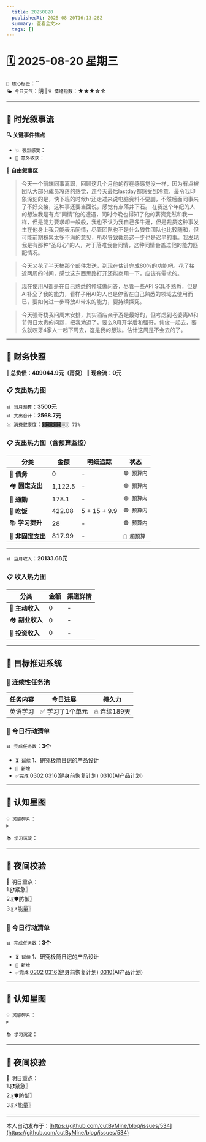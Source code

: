 ```yaml
---
  title: 20250820
  publishedAt: 2025-08-20T16:13:28Z
  summary: 查看全文>>
  tags: []
---
```


# 🗓️ 2025-08-20 星期三  
`🔑 核心标签`：``  
`🌤️ 今日天气`：阴 | `💗 情绪指数`：★★★☆☆   

---


## 🌊 **时光叙事流**
**🔍 关键事件锚点**  
- `💥 强烈感受`：             
- `🎉 意外收获`：           

**📖 自由叙事区**  
> 今天一个前端同事离职，回顾这几个月他的存在感感觉没一样，因为有点被团队大部分成员冷落的感觉，连今天最后lastday都感受到冷意，最令我印象深刻的是，快下班的时候hr还走过来说电脑资料不要删，不然后面同事来了不好交接，这种事还要当面说，感觉有点落井下石。
> 在我这个年纪的人的想法我是有点“同情”他的遭遇，同时今晚也得知了他的薪资竟然和我一样，但是能力要求却一般般，我也不认为我自己多牛逼，但是裁员这种事发生在他身上我只能表示同情，尽管团队也不是什么狼性团队也比较随和，但可能前期积累太多不满的意见，所以导致裁员这一步也是迟早的事。我发现我是有那种“圣母心”的人，对于落难我会同情，这种同情会盖过他的能力匹配情况。

> 今天又花了半天搞那个邮件发送，到现在估计完成80%的功能吧。花了接近两周的时间，感觉这东西思路打开还能商用一下，应该有需求的。

> 现在使用AI都是在自己熟悉的领域做问答，尽管一些API SQL不熟悉，但是AI补全了我的能力，看样子用AI的人也是停留在自己熟悉的领域去使用而已，要如何进一步释放AI带来的能力，要持续探究。

> 今天强哥找我问周末安排，其实酒店亲子游是最好的，但考虑到老婆离M和节假日太贵的问题，把我劝退了。要么9月开学后和强哥，伟俊一起去，要么就咬牙4家人一起下周去，这是我的想法。估计这周是不会去的了。

---

## 💸 **财务快照**
‖ **总负债：409044.9元（房贷）**
‖ **现金流：0元**

### 📋 支出热力图

`📊 当月预算`：**3500元**  
`📊 支出合计`：**2568.7元**  
`💹 消费健康度`：`▓▓▓▓▓▓▓░░░ 73%`  
### 📋 支出热力图（含预算监控）
| 分类         | 金额    | 明细追踪                  | 状态           |
|--------------|---------|---------------------------|----------------|
| 🏦 **债务**    | 0   | -    | `🟢 预算内`   |
| 🏘️ **固定支出** | 1,122.5     |  -  | `🟢 预算内`     |
| 🚌 **通勤**     | 178.1   |  -  | `🟢 预算内`     |
| 🍜 **吃饭**     | 422.08  | 5 + 15 + 9.9  | `🟢 预算内`   |
| 📚 **学习提升** | 28      | -     | `🟢 预算内`     |
| 🎲 **非固定支出** | 817.99   |  -  | `🔴 超预算`  |
---

`📊 当月收入`：**20133.68元**  

### 📋 收入热力图
| 分类         | 金额    | 渠道详情             |
|--------------|---------|-------------------------|
| 🏦 **主动收入**  | 0                | -        |
| 🏘️ **副业收入**  | 0                | -        |
| 🚌 **投资收入**  | 0                | -        |



---

## 🎯 **目标推进系统**

### 🔄 连续性任务池
| 任务内容                | 今日进展          | 持久力     |
|-------------------------|-------------------|------------|
| 英语学习         | ✅ 学习了1个单元 | 🔥 连续189天  |




### 📌 今日行动清单

`📊 完成任务数`：**3个**  
- `⏳ 延续` 1、研究极简日记的产品设计             
- `🚩 新增`   
- `✅完成` [0302](note://WEB9685e40ae7a6464db1196641a1ffd0ee)   [0316](note://WEBc1fcc89ec3e741538b703e8017b38c9f)(健身前恢复计划)  [0310](note://WEBfc89f9187c014fbe9fab88e2d09b4bde)(AI产品计划)


---

## 🌌 **认知星图**
`💡 灵感碎片`：  
▸ 


`📚 学习沉淀`：  
>    

---

## 🌃 夜间校验

🚀 明日重点：  
1.〖❗紧急〗  
2.〖🛡️防御〗  
3.〖⚡能量〗



### 📌 今日行动清单

`📊 完成任务数`：**3个**  
- `⏳ 延续` 1、研究极简日记的产品设计             
- `🚩 新增`   
- `✅完成` [0302](note://WEB9685e40ae7a6464db1196641a1ffd0ee)   [0316](note://WEBc1fcc89ec3e741538b703e8017b38c9f)(健身前恢复计划)  [0310](note://WEBfc89f9187c014fbe9fab88e2d09b4bde)(AI产品计划)


---

## 🌌 **认知星图**
`💡 灵感碎片`：  
▸ 


`📚 学习沉淀`：  
>    

---

## 🌃 夜间校验

🚀 明日重点：  
1.〖❗紧急〗  
2.〖🛡️防御〗  
3.〖⚡能量〗

---
本人自动发布于：[https://github.com/cutByMine/blog/issues/534](https://github.com/cutByMine/blog/issues/534)
